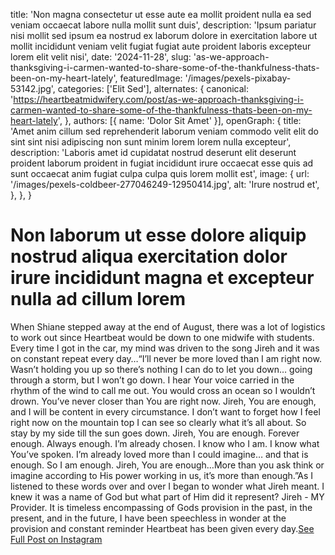   title: 'Non magna consectetur ut esse aute ea mollit proident nulla ea sed veniam occaecat labore nulla mollit sunt duis',
  description: 'Ipsum pariatur nisi mollit sed ipsum ea nostrud ex laborum dolore in exercitation labore ut mollit incididunt veniam velit fugiat fugiat aute proident laboris excepteur lorem elit velit nisi',
  date: '2024-11-28',
  slug: 'as-we-approach-thanksgiving-i-carmen-wanted-to-share-some-of-the-thankfulness-thats-been-on-my-heart-lately',
  featuredImage: '/images/pexels-pixabay-53142.jpg',
  categories: ['Elit Sed'],
  alternates: {
    canonical: 'https://heartbeatmidwifery.com/post/as-we-approach-thanksgiving-i-carmen-wanted-to-share-some-of-the-thankfulness-thats-been-on-my-heart-lately',
  },
  authors: [{ name: 'Dolor Sit Amet' }],
  openGraph: {
    title: 'Amet anim cillum sed reprehenderit laborum veniam commodo velit elit do sint sint nisi adipiscing non sunt minim lorem lorem nulla excepteur',
    description: 'Laboris amet id cupidatat nostrud deserunt elit deserunt proident laborum proident in fugiat incididunt irure occaecat esse quis ad sunt occaecat anim fugiat culpa culpa quis lorem mollit est',
    image: {
      url: '/images/pexels-coldbeer-277046249-12950414.jpg',
      alt: 'Irure nostrud et',
    },
  },
}


# Non laborum ut esse dolore aliquip nostrud aliqua exercitation dolor irure incididunt magna et excepteur nulla ad cillum lorem

<Gallery>
  <GalleryItem
    src="/images/pexels-pixabay-53142.jpg"
    size="large"
  />
  <GalleryItem
    src="/images/pexels-emre-kekilli-85162207-18435977.jpg"
    size="large"
  />
  <GalleryItem
    src="/images/pexels-pixelcop-3173103.jpg"
    size="large"
  />
</Gallery>

When Shiane stepped away at the end of August, there was a lot of logistics to work out since Heartbeat would be down to one midwife with students. Every time I got in the car, my mind was driven to the song Jireh and it was on constant repeat every day…“I’ll never be more loved than I am right now. Wasn’t holding you up so there’s nothing I can do to let you down… going through a storm, but I won’t go down. I hear Your voice carried in the rhythm of the wind to call me out. You would cross an ocean so I wouldn’t drown. You’ve never closer than You are right now. Jireh, You are enough, and I will be content in every circumstance. I don’t want to forget how I feel right now on the mountain top I can see so clearly what it’s all about. So stay by my side till the sun goes down. Jireh, You are enough. Forever enough. Always enough. I’m already chosen. I know who I am. I know what You’ve spoken. I’m already loved more than I could imagine… and that is enough. So I am enough. Jireh, You are enough…More than you ask think or imagine according to His power working in us, it’s more than enough.”As I listened to these words over and over I began to wonder what Jireh meant. I knew it was a name of God but what part of Him did it represent? Jireh - MY Provider. It is timeless encompassing of Gods provision in the past, in the present, and in the future, I have been speechless in wonder at the provision and constant reminder Heartbeat has been given every day.[See Full Post on Instagram](https://www.instagram.com/p/DC53sSSBBjt/?img_index=1)
